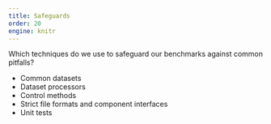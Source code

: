 ```yaml
---
title: Safeguards
order: 20
engine: knitr
---
```


Which techniques do we use to safeguard our benchmarks against common pitfalls?

* Common datasets
* Dataset processors
* Control methods
* Strict file formats and component interfaces
* Unit tests
